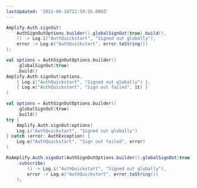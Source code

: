 ```yaml
---
lastUpdated: '2021-08-16T22:59:55.000Z'
---
```

<BlockSwitcher>
<Block name="Java">

```java
Amplify.Auth.signOut(
    AuthSignOutOptions.builder().globalSignOut(true).build(),
    () -> Log.i("AuthQuickstart", "Signed out globally"),
    error -> Log.e("AuthQuickstart", error.toString())
);
```

</Block>
<Block name="Kotlin - Callbacks">

```kotlin
val options = AuthSignOutOptions.builder()
    .globalSignOut(true)
    .build()
Amplify.Auth.signOut(options,
    { Log.i("AuthQuickstart", "Signed out globally") },
    { Log.e("AuthQuickstart", "Sign out failed", it) }
)
```

</Block>
<Block name="Kotlin - Coroutines (Beta)">

```kotlin
val options = AuthSignOutOptions.builder()
    .globalSignOut(true)
    .build()
try {
    Amplify.Auth.signOut(options)
    Log.i("AuthQuickstart", "Signed out globally") 
} catch (error: AuthException) {
    Log.e("AuthQuickstart", "Sign out failed", error)
)
```

</Block>
<Block name="RxJava">

```java
RxAmplify.Auth.signOut(AuthSignOutOptions.builder().globalSignOut(true).build())
    .subscribe(
        () -> Log.i("AuthQuickstart", "Signed out globally"),
        error -> Log.e("AuthQuickstart", error.toString())
    );
```

</Block>
</BlockSwitcher> 
